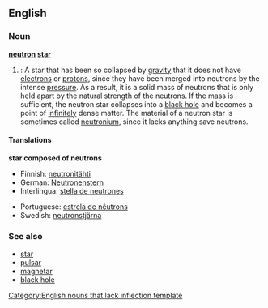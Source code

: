 ==English==

===Noun===
{{wikipedia}}
'''[[neutron]] [[star]]'''

# {{star}}: A star that has been so collapsed by [[gravity]] that it does not have [[electron]]s or [[proton|protons]], since they have been merged into neutrons by the intense [[pressure]].  As a result, it is a solid mass of neutrons that is only held apart by the natural strength of the neutrons.  If the mass is sufficient, the neutron star collapses into a [[black hole]] and becomes a point of [[infinitely]] dense matter.  The material of a neutron star is sometimes called [[neutronium]], since it lacks anything save neutrons.

====Translations====
'''star composed of neutrons'''
{{top}}
*Finnish: [[neutronitähti]]
*German: [[Neutronenstern]] {{m}}
*Interlingua: [[stella de neutrones]]
{{mid}}
*Portuguese: [[estrela de nêutrons]]
*Swedish: [[neutronstjärna]]
{{bottom}}

===See also===
*[[star]]
*[[pulsar]]
*[[magnetar]]
*[[black hole]]

[[Category:English nouns that lack inflection template]]